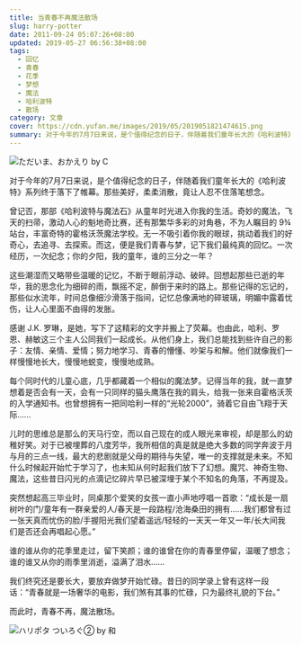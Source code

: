 ```yaml
---
title: 当青春不再魔法散场
slug: harry-potter
date: 2011-09-24 05:07:26+08:00
updated: 2019-05-27 06:56:38+08:00
tags:
  - 回忆
  - 青春
  - 花季
  - 梦想
  - 魔法
  - 哈利波特
  - 散场
category: 文章
cover: https://cdn.yufan.me/images/2019/05/2019051821474615.png
summary: 对于今年的7月7日来说，是个值得纪念的日子，伴随着我们童年长大的《哈利波特》系列终于落下了帷幕。那些美好，柔柔消散，竟让人忍不住落笔想念。
---
```


![ただいま、おかえり by C](https://cdn.yufan.me/images/2019/05/2019051821474615.png)

<MusicPlayer id={379785} />

对于今年的7月7日来说，是个值得纪念的日子，伴随着我们童年长大的《哈利波特》系列终于落下了帷幕。那些美好，柔柔消散，竟让人忍不住落笔想念。

曾记否，那部《哈利波特与魔法石》从童年时光进入你我的生活。奇妙的魔法，飞天的扫帚，激动人心的魁地奇比赛，还有那繁华多彩的对角巷，不为人瞩目的 9¾ 站台，丰富奇特的霍格沃茨魔法学校。无一不吸引着你我的眼球，挑动着我们的好奇心，去追寻、去探索。而这，便是我们青春与梦，记下我们最纯真的回忆。一次经历，一次纪念；你的夕阳，我的童年，谁的三分之一年？

这些潮湿而又略带些温暖的记忆，不断于眼前浮动、破碎。回想起那些已逝的年华，我的思念化为细碎的雨，飘摇不定，醉倒于来时的路上。那些记得的忘记的，那些似水流年，时间总像细沙滑落于指间，记忆总像满地的碎玻璃，明媚中露着忧伤，让人心里面不由得的发胀。

感谢 J.K. 罗琳，是她，写下了这精彩的文字并搬上了荧幕。也由此，哈利、罗恩、赫敏这三个主人公同我们一起成长。从他们身上，我们总能找到些许自己的影子：友情、亲情、爱情；努力地学习、青春的懵懂、吵架与和解。他们就像我们一样慢慢地长大，慢慢地蜕变，慢慢地成熟。

每个同时代的儿童心底，几乎都藏着一个相似的魔法梦。记得当年的我，就一直梦想着是否会有一天，会有一只同样的猫头鹰落在我的肩头，给我一张来自霍格沃茨的入学通知书。也曾想拥有一把同哈利一样的“光轮2000”，骑着它自由飞翔于天际……

儿时的思维总是那么的天马行空，而以自己现在的成人眼光来审视，却是那么的幼稚好笑。对于已被埋葬的八度芳华，我所相信的真是就是绝大多数的同学奔波于月与月的三点一线，最大的悲剧就是父母的期待与失望，唯一的支撑就是未来。不知什么时候起开始忙于学习了，也未知从何时起我们放下了幻想。魔咒、神奇生物、魔法，这些昔日闪光的点滴记忆碎片早已被深埋于某个不知名的角落，不再提及。

突然想起高三毕业时，同桌那个爱笑的女孩一直小声地哼唱一首歌：“成长是一扇树叶的门/童年有一群亲爱的人/春天是一段路程/沧海桑田的拥有……我们都曾有过一张天真而忧伤的脸/手握阳光我们望着遥远/轻轻的一天天一年又一年/长大间我们是否还会再唱起心愿。”

谁的谁从你的花季里走过，留下笑颜；谁的谁曾在你的青春里停留，温暖了想念；谁的谁又从你的雨季里消逝，溢满了泪水……

我们终究还是要长大，要放弃做梦开始忙碌。昔日的同学录上曾有这样一段话：“青春就是一场奢华的电影，我们煞有其事的忙碌，只为最终礼貌的下台。”

而此时，青春不再，魔法散场。

![ハリポタ ついろぐ② by 和](https://cdn.yufan.me/images/2019/05/2019051821422182.jpg)
